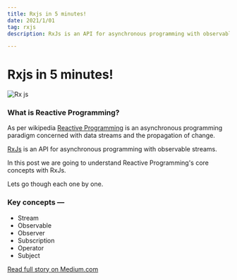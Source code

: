 ```yaml
---
title: Rxjs in 5 minutes!
date: 2021/1/01
tag: rxjs
description: RxJs is an API for asynchronous programming with observable streams in JavaScript. In this article have covered RxJs concepts like Stream, Observable, Observer, Subscription, Operator, Subject etc

---
```


# Rxjs in 5 minutes!


<Image src="/images/rxjs.png" alt="Rx js" width={2362} height={500} quality={100} className="next-image" />


### What is Reactive Programming?

As per wikipedia [Reactive Programming](https://medium.freecodecamp.org/an-introduction-to-functional-reactive-programming-in-redux-b0c14d097836) is an asynchronous programming paradigm concerned with data streams and the propagation of change.

[RxJs](https://rxjs-dev.firebaseapp.com/) is an API for asynchronous programming with observable streams.

In this post we are going to understand Reactive Programming's core concepts with RxJs.

Lets go though each one by one.

### Key concepts —

- Stream
- Observable
- Observer
- Subscription
- Operator
- Subject


[Read full story on Medium.com](https://medium.com/@mohandere/rxjs-5-in-5-minutes-1c3b4ed0d8cc)